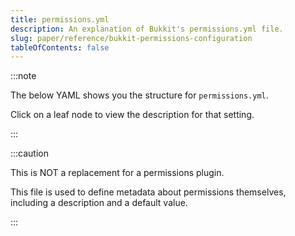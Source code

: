 ```yaml
---
title: permissions.yml
description: An explanation of Bukkit's permissions.yml file.
slug: paper/reference/bukkit-permissions-configuration
tableOfContents: false
---
```



:::note

The below YAML shows you the structure for `permissions.yml`.

Click on a leaf node to view the description for that setting.

:::

:::caution

This is NOT a replacement for a permissions plugin.

This file is used to define metadata about permissions themselves, including a description and a default value.

:::

<ConfigNode data={parse(PermissionsYML)} />
